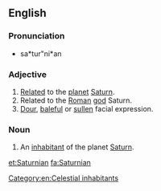 ==English==

===Pronunciation===
* sa*tur"ni*an

===Adjective===
{{en-adj}}

# [[relate|Related]] to the [[planet]] [[Saturn]].
# Related to the [[Roman]] [[god]] Saturn.
# [[dour|Dour]], [[baleful]] or [[sullen]] facial expression.

===Noun===
{{en-noun}}

# {{science fiction}} An [[inhabitant]] of the planet [[Saturn]].

[[Category:en:Celestial inhabitants]]

[[et:Saturnian]]
[[fa:Saturnian]]